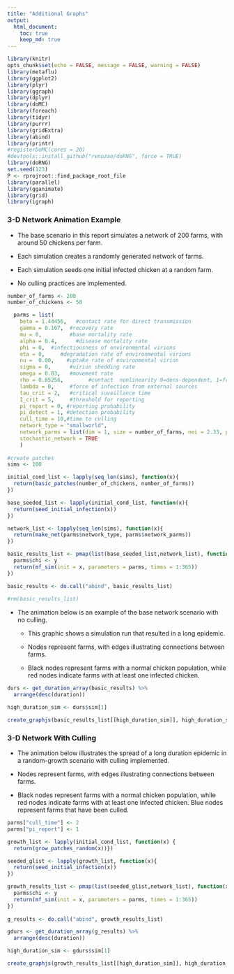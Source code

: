 ```yaml
---
title: "Additional Graphs"
output: 
  html_document:
    toc: true
    keep_md: true
---
```


```r
library(knitr)
opts_chunk$set(echo = FALSE, message = FALSE, warning = FALSE)
library(metaflu)
library(ggplot2)
library(plyr)
library(ggraph)
library(dplyr)
library(doMC)
library(foreach)
library(tidyr)
library(purrr)
library(gridExtra)
library(abind)
library(printr)
#registerDoMC(cores = 20)
#devtools::install_github("renozao/doRNG", force = TRUE)
library(doRNG)
set.seed(123)
P <- rprojroot::find_package_root_file
library(parallel)
library(gganimate)
library(grid)
library(igraph)

```

### 3-D Network Animation Example

- The base scenario in this report simulates a network of 200 farms, with around 50 chickens per farm. 

- Each simulation creates a randomly generated network of farms.

- Each simulation seeds one initial infected chicken at a random farm. 

- No culling practices are implemented.

```r
number_of_farms <- 200
number_of_chickens <- 50

  parms = list(
    beta = 1.44456,   #contact rate for direct transmission
    gamma = 0.167,  #recovery rate
    mu = 0,         #base mortality rate
    alpha = 0.4,      #disease mortality rate
    phi = 0,  #infectiousness of environmental virions
    eta = 0,     #degradation rate of environmental virions
    nu =  0.00,    #uptake rate of environmental virion
    sigma = 0,      #virion shedding rate
    omega = 0.03,   #movement rate
    rho = 0.85256,        #contact  nonlinearity 0=dens-dependent, 1=freq-dependent
    lambda = 0,     #force of infection from external sources
    tau_crit = 2,   #critical suveillance time
    I_crit = 5,     #threshold for reporting
    pi_report = 0, #reporting probability
    pi_detect = 1, #detection probability
    cull_time = 10,#time to culling
    network_type = "smallworld",
    network_parms = list(dim = 1, size = number_of_farms, nei = 2.33, p = 0.0596, multiple = FALSE, loops = FALSE),
    stochastic_network = TRUE
    )
  
#create patches
sims <- 100

initial_cond_list <- lapply(seq_len(sims), function(x){
  return(basic_patches(number_of_chickens, number_of_farms))
})

base_seeded_list <- lapply(initial_cond_list, function(x){
  return(seed_initial_infection(x))
})

network_list <- lapply(seq_len(sims), function(x){
  return(make_net(parms$network_type, parms$network_parms))
})

basic_results_list <- pmap(list(base_seeded_list,network_list), function(x,y){
  parms$chi <- y
  return(mf_sim(init = x, parameters = parms, times = 1:365))
})

basic_results <- do.call("abind", basic_results_list)
  
#rm(basic_results_list)

```

- The animation below is an example of the base network scenario with no culling. 

  - This graphic shows a simulation run that resulted in a long epidemic. 
  
  - Nodes represent farms, with edges illustrating connections between farms. 

  - Black nodes represent farms with a normal chicken population, while red nodes indicate farms
  with at least one infected chicken. 
  
  
```r

durs <- get_duration_array(basic_results) %>%
  arrange(desc(duration))

high_duration_sim <- durs$sim[1]

create_graphjs(basic_results_list[[high_duration_sim]], high_duration_sim)

```


### 3-D Network With Culling

- The animation below illustrates the spread of a long duration epidemic in a random-growth scenario with culling implemented.

 - Nodes represent farms, with edges illustrating connections between farms. 

  - Black nodes represent farms with a normal chicken population, while red nodes indicate farms
  with at least one infected chicken. Blue nodes represent farms that have been culled. 

```r

parms["cull_time"] <- 2
parms["pi_report"] <- 1

growth_list <- lapply(initial_cond_list, function(x) {
  return(grow_patches_random(x))})

seeded_glist <- lapply(growth_list, function(x){
  return(seed_initial_infection(x))
})

growth_results_list <- pmap(list(seeded_glist,network_list), function(x,y){
  parms$chi <- y
  return(mf_sim(init = x, parameters = parms, times = 1:365))
})
  
g_results <- do.call("abind", growth_results_list)

```

```r

gdurs <- get_duration_array(g_results) %>%
  arrange(desc(duration))

high_duration_sim <- gdurs$sim[1]

create_graphjs(growth_results_list[[high_duration_sim]], high_duration_sim)

```